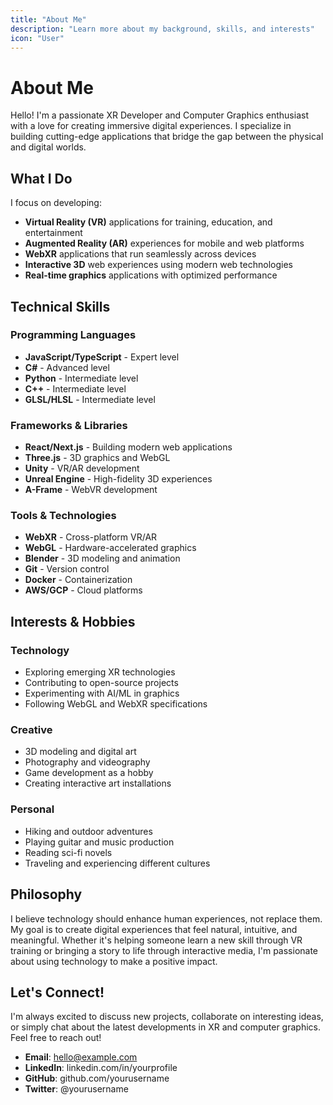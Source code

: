 ```yaml
---
title: "About Me"
description: "Learn more about my background, skills, and interests"
icon: "User"
---
```


# About Me

Hello! I'm a passionate XR Developer and Computer Graphics enthusiast with a love for creating immersive digital experiences. I specialize in building cutting-edge applications that bridge the gap between the physical and digital worlds.

## What I Do

I focus on developing:
- **Virtual Reality (VR)** applications for training, education, and entertainment
- **Augmented Reality (AR)** experiences for mobile and web platforms
- **WebXR** applications that run seamlessly across devices
- **Interactive 3D** web experiences using modern web technologies
- **Real-time graphics** applications with optimized performance

## Technical Skills

### Programming Languages
- **JavaScript/TypeScript** - Expert level
- **C#** - Advanced level
- **Python** - Intermediate level
- **C++** - Intermediate level
- **GLSL/HLSL** - Intermediate level

### Frameworks & Libraries
- **React/Next.js** - Building modern web applications
- **Three.js** - 3D graphics and WebGL
- **Unity** - VR/AR development
- **Unreal Engine** - High-fidelity 3D experiences
- **A-Frame** - WebVR development

### Tools & Technologies
- **WebXR** - Cross-platform VR/AR
- **WebGL** - Hardware-accelerated graphics
- **Blender** - 3D modeling and animation
- **Git** - Version control
- **Docker** - Containerization
- **AWS/GCP** - Cloud platforms

## Interests & Hobbies

### Technology
- Exploring emerging XR technologies
- Contributing to open-source projects
- Experimenting with AI/ML in graphics
- Following WebGL and WebXR specifications

### Creative
- 3D modeling and digital art
- Photography and videography
- Game development as a hobby
- Creating interactive art installations

### Personal
- Hiking and outdoor adventures
- Playing guitar and music production
- Reading sci-fi novels
- Traveling and experiencing different cultures

## Philosophy

I believe technology should enhance human experiences, not replace them. My goal is to create digital experiences that feel natural, intuitive, and meaningful. Whether it's helping someone learn a new skill through VR training or bringing a story to life through interactive media, I'm passionate about using technology to make a positive impact.

## Let's Connect!

I'm always excited to discuss new projects, collaborate on interesting ideas, or simply chat about the latest developments in XR and computer graphics. Feel free to reach out!

- **Email**: hello@example.com
- **LinkedIn**: linkedin.com/in/yourprofile
- **GitHub**: github.com/yourusername
- **Twitter**: @yourusername